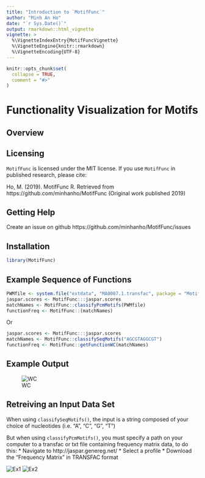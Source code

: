 ```yaml
---
title: "Introduction to `MotifFunc`"
author: "Minh An Ho"
date: "`r Sys.Date()`"
output: rmarkdown::html_vignette
vignette: >
  %\VignetteIndexEntry{MotifFuncVignette}
  %\VignetteEngine{knitr::rmarkdown}
  %\VignetteEncoding{UTF-8}
---
```


```r
knitr::opts_chunk$set(
  collapse = TRUE,
  comment = "#>"
)
```

# Functionality Visualization for Motifs

## Overview



## Licensing 
`MotifFunc` is licensed under the MIT license. If you use `MotifFunc` in published research, please cite:

Ho, M. (2019). MotifFunc R. Retrieved from https://github.com/minhanho/MotifFunc (Original work published 2019)

## Getting Help
Create an issue on github https://github.com/minhanho/MotifFunc/issues

## Installation

```r
library(MotifFunc)
```

## Example Sequence of Functions
```r
PWMfile <- system.file("extdata", "MA0007.1.transfac", package = "MotifFunc")
jaspar.scores <- MotifFunc:::jaspar.scores
matchNames <- MotifFunc::classifyPcmMotifs(PWMfile)
functionFreq <- MotifFunc::(matchNames)
```
Or

```r
jaspar.scores <- MotifFunc:::jaspar.scores
matchNames <- MotifFunc::classifySeqMotifs("AGCGTAGGCGT")
functionFreq <- MotifFunc::getFunctionWC(matchNames)
```

## Example Output

![WC](/inst/extdata/WCoutput.png)

## Retreiving an Input Data Set
When using `classifySeqMotifs()`, the input is a string composed of your choice of nucleotides (i.e. "A", "C", "G", "T")

But when using `classifyPcmMotifs()`, you must specify a path on your computer to a transfac or txt file containing frequency matrix data, to do this:
* Navigate to http://jaspar.genereg.net/
* Select a profile
* Download the "Frequency Matrix" in TRANSFAC format

![Ex1](/inst/extdata/Get-Data-Ex1.png)
![Ex2](/inst/extdata/Get-Data-Ex2.png)


